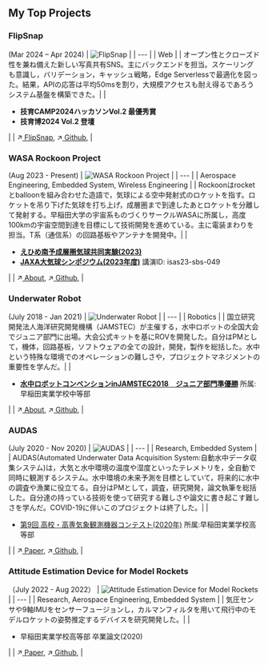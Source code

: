 ## My Top Projects

### FlipSnap
(Mar 2024 – Apr 2024)
| ![FlipSnap](/home/FlipSnap.jpg)  |
| --- |
| Web |
| オープン性とクローズド性を兼ね備えた新しい写真共有SNS。主にバックエンドを担当。スケーリングも意識し，バリデーション，キャッシュ戦略，Edge Serverlessで最適化を図った。結果，APIの応答は平均50msを割り，大規模アクセスも耐え得るであろうシステム基盤を構築できた。|
| <ul><li>**技育CAMP2024ハッカソンVol.2 最優秀賞**</li><li>**技育博2024 Vol.2 登壇**</li></ul> |
| ↗[ FlipSnap](https://flipsnap.vercel.app/), ↗[ Github](https://github.com/k7oya14/flipsnap), |

### WASA Rockoon Project
(Aug 2023 - Present)
| ![WASA Rockoon Project](/home/WASARockoonProject.jpg)  |
| --- |
| Aerospace Engineering, Embedded System, Wireless Engineering |
| Rockoonはrocketとballoonを組み合わせた造語で，気球による空中発射式のロケットを指す。ロケットを吊り下げた気球を打ち上げ，成層圏まで到達したあとロケットを分離して発射する。早稲田大学の宇宙系ものづくりサークルWASAに所属し，高度100kmの宇宙空間到達を目標にして技術開発を進めている。主に電装まわりを担当。T系（通信系）の回路基板やアンテナを開発中。|
| <ul><li>**[えひめ南予成層圏気球共同実験(2023)](https://ehimenannyoballoon.wixsite.com/nannyoballoon)**</li><li>**[JAXA大気球シンポジウム(2023年度)](https://www.isas.jaxa.jp/researchers/symposium/files/balloon2023_program_e.pdf)** 講演ID: isas23-sbs-049</li></ul> |
| ↗[ About](https://drive.google.com/file/d/1bsWl2VN6eJSo9O92AWJsazBPe3DM9tEN/view), ↗[ Github](https://github.com/wasa-rockoon), |

### Underwater Robot
(July 2018 - Jan 2021)
| ![Underwater Robot](/home/UnderwaterRobot.jpeg)  |
| --- |
| Robotics |
| 国立研究開発法人海洋研究開発機構（JAMSTEC）が主催する，水中ロボットの全国大会でジュニア部門に出場。大会公式キットを基にROVを開発した。自分はPMとして，機体，回路基板，ソフトウェアの全ての設計，開発，製作を総括した。水中という特殊な環境でのオペレーションの難しさや，プロジェクトマネジメントの重要性を学んだ。|
| <ul><li>**[水中ロボットコンベンションinJAMSTEC2018　ジュニア部門準優勝](https://uwr.sakura.ne.jp/test/%e3%82%b8%e3%83%a5%e3%83%8b%e3%82%a2%e9%83%a8%e9%96%80/)** 所属:早稲田実業学校中等部</li></ul> |
| ↗[ About](https://drive.google.com/file/d/1gk-xykSY_aUVUyw3LqJm1zm9XkNYxaYT/view?usp=sharing), ↗[ Github](), |

### AUDAS
(July 2020 - Nov 2020)
| ![AUDAS](/home/AUDAS.jpg)  |
| --- |
| Research, Embedded System |
| AUDAS(Automated Underwater Data Acquisition System:自動水中データ収集システム)は，大気と水中環境の温度や湿度といったテレメトリを，全自動で同時に観測するシステム。水中環境の未来予測を目標としていて，将来的に水中の調査や漁業に役立てる。自分はPMとして，調査，研究開発，論文執筆を総括した。自分達の持っている技術を使って研究する難しさや論文に書き起こす難しさを学んだ。COVID-19に伴いこのプロジェクトは終了した。|
| <ul><li>[第9回 高校・高専気象観測機器コンテスト(2020年)](https://www.wxbunka.com/cms/wp-content/uploads/2020/12/result-of-9th-contest_2.pdf) 所属:早稲田実業学校高等部</li></ul> |
| ↗[ Paper](https://www.wxbunka.com/cms/wp-content/uploads/2017/01/9-18.suimitsu_waseda.pdf), ↗[ Github](), |

### Attitude Estimation Device for Model Rockets
（July 2022 - Aug 2022）
| ![Attitude Estimation Device for Model Rockets](/home/RocketAttitudeDevice.jpeg) |
| --- |
| Research, Aerospace Engineering, Embedded System |
| 気圧センサや9軸IMUをセンサーフュージョンし，カルマンフィルタを用いて飛行中のモデルロケットの姿勢推定するデバイスを研究開発した。|
| <ul><li>早稲田実業学校高等部 卒業論文(2020)</li></ul> |
| ↗[ Paper](https://drive.google.com/file/d/1e-rsXD2dYTW1nlMyFPR90hdaMCb74vvC/view?usp=sharing), ↗[ Github](), |
